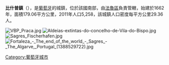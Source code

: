 '''比什普鎮'''（{{lang-pt|Vila do Bispo}}），是[[葡萄牙|葡萄牙]]的城鎮，位於該國南部，由[[法魯區|法魯區]]負責管轄，始建於1662年，面積179.06平方公里，2011年人口5,258，該城鎮人口密度每平方公里29.36人。

{{Coord|37|5|N|8|53|W|display=title}}

[[Image:VBP_Praca.jpg|right]]
[[Image:Aldeias-extintas-do-concelho-de-Vila-do-Bispo.jpg|thumb]]
[[Image:Sagres_Fischerhafen.jpg|thumb]]
[[Image:Fortaleza_-_The_end_of_the_world_-_Sagres_-_The_Algarve,_Portugal_(1388529722).jpg|thumb]]

{{Portugal-geo-stub}}
[[Category:葡萄牙城市|Category:葡萄牙城市]]
